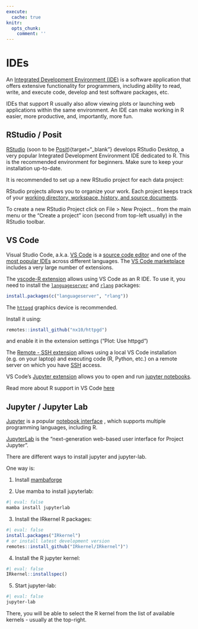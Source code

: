 ```yaml
---
execute:
  cache: true
knitr:
  opts_chunk: 
    comment: ''
---
```

# IDEs

An [Integrated Development Environment 
(IDE)](https://en.wikipedia.org/wiki/Integrated_development_environment) 
is a software application that offers extensive functionality for programmers, 
including ability to read, write, and execute code, develop and test software 
packages, etc.  

IDEs that support R usually also allow viewing plots or launching web 
applications within the same environment. An IDE can make working in R easier, 
more productive, and, importantly, more fun.

## RStudio / Posit

[RStudio](https://rstudio.com/){target="_blank"} (soon to be 
[Posit](https://posit.co/)){target="_blank"} develops RStudio Desktop,
a very popular Integrated Development Environment IDE dedicated to R. This is 
the recommended environment for beginners. Make sure to keep your installation 
up-to-date.  

It is recommended to set up a new RStudio project for each data project: 

RStudio projects allows you to organize your work. Each project keeps track of 
your [working directory, workspace, history, and source documents](https://support.rstudio.com/hc/en-us/articles/200526207-Using-RStudio-Projects).

To create a new RStudio Project click on File > New Project... from the main 
menu or the "Create a project" icon (second from top-left usually) in the 
RStudio toolbar.

## VS Code {#vscode}

Visual Studio Code, a.k.a. [VS Code](https://code.visualstudio.com/){target="_blank"}
is a [source code editor](https://en.wikipedia.org/wiki/Source-code_editor){target="_blank"} 
and one of the 
[most popular IDEs](https://insights.stackoverflow.com/survey/2021#most-popular-technologies-new-collab-tools){target="_blank"}
across different languages. The 
[VS Code marketplace](https://code.visualstudio.com/docs/editor/extension-marketplace){target="_blank"} 
includes a very large number of extensions.

The [vscode-R extension](https://github.com/REditorSupport/vscode-R) allows
using VS Code as an R IDE. To use it, you need to install the 
[`languageserver`](https://github.com/REditorSupport/languageserver) 
and [`rlang`](https://cran.r-project.org/web/packages/rlang/index.html) 
packages:

```r
install.packages(c("languageserver", "rlang"))
```

The [`httpgd`](https://github.com/nx10/httpgd){target="_blank"} graphics 
device is recommended.

Install it using:

```r
remotes::install_github("nx10/httpgd")
```

and enable it in the extension settings ("Plot: Use httpgd")

The [Remote - SSH extension](https://marketplace.visualstudio.com/items?itemName=ms-vscode-remote.remote-ssh-edit){target="_blank"} 
allows using a local VS Code installation (e.g. on your laptop) and executing 
code (R, Python, etc.) on a remote server on which you have 
[SSH](https://en.wikipedia.org/wiki/Secure_Shell){target="_blank"} access.
<br>

VS Code's [Jupyter extension](https://marketplace.visualstudio.com/items?itemName=ms-toolsai.jupyter) 
allows you to open and run [jupyter notebooks](#jupyter).
<br>

Read more about R support in VS Code [here](https://code.visualstudio.com/docs/languages/r){target="_blank"}

## Jupyter / Jupyter Lab {#jupyter}

[Jupyter](https://jupyter.org/){target="_blank"} is a popular 
[notebook interface](https://en.wikipedia.org/wiki/Notebook_interface){target="_blank"}
, which supports multiple programming languages, including R.

[JupyterLab](https://jupyterlab.readthedocs.io/en/stable/){target="_blank"} is 
the "next-generation web-based user interface for Project Jupyter".

There are different ways to install jupyter and jupyter-lab.

One way is:

1. Install [mambaforge](https://github.com/conda-forge/miniforge#mambaforge){target="_blank"}

2. Use mamba to install jupyterlab:

```sh
#| eval: false
mamba install jupyterlab
```

3. Install the IRkernel R packages:
```r
#| eval: false
install.packages("IRkernel")
# or install latest development version
remotes::install_github("IRkernel/IRkernel")")
```

4. Install the R jupyter kernel:
```r
#| eval: false
IRkernel::installspec()
```

5. Start jupyter-lab:
```sh
#| eval: false
jupyter-lab
```

There, you will be able to select the R kernel from the list of available
kernels - usually at the top-right.
